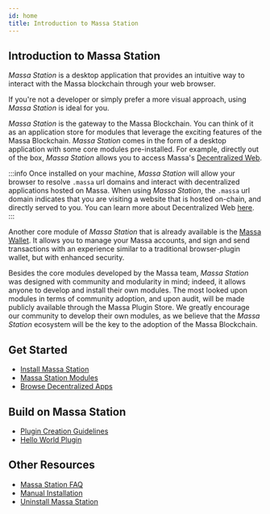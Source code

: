 ```yaml
---
id: home
title: Introduction to Massa Station
---
```


## Introduction to Massa Station

_Massa Station_ is a desktop application that provides an intuitive way to interact with the Massa blockchain through
your web browser.

If you're not a developer or simply prefer a more visual approach, using _Massa Station_ is ideal for you.

_Massa Station_ is the gateway to the Massa Blockchain. You can think of it as an application store for modules that
leverage the exciting features of the Massa Blockchain. _Massa Station_ comes in the form of a desktop application with
some core modules pre-installed. For example, directly out of the box, _Massa Station_ allows you to access Massa's
[Decentralized Web](/docs/learn/decentralized-web).

:::info
Once installed on your machine, _Massa Station_ will allow your browser to resolve `.massa` url domains and interact
with decentralized applications hosted on Massa. When using _Massa Station_, the `.massa` url domain indicates that you
are visiting a website that is hosted on-chain, and directly served to you. You can learn more about Decentralized Web
[here](/docs/learn/decentralized-web).
:::

Another core module of _Massa Station_ that is already available is the [Massa Wallet](/build/wallet/massa-station.mdx).
It allows you to manage your Massa accounts, and sign and send transactions with an experience similar to a traditional
browser-plugin wallet, but with enhanced security.

Besides the core modules developed by the Massa team, _Massa Station_ was designed with community and modularity in
mind; indeed, it allows anyone to develop and install their own modules. The most looked upon modules in terms of
community adoption, and upon audit, will be made publicly available through the Massa Plugin Store. We greatly encourage
our community to develop their own modules, as we believe that the _Massa Station_ ecosystem will be the key to the
adoption of the Massa Blockchain.

## Get Started

- [Install Massa Station](/docs/massaStation/install)
- [Massa Station Modules](/docs/massaStation/modules)
- [Browse Decentralized Apps](/docs/massaStation/browse-decentralized-application)

## Build on Massa Station

- [Plugin Creation Guidelines](/docs/massaStation/guidelines)
- [Hello World Plugin](/docs/massaStation/hello-world-plugin)

## Other Resources
- [Massa Station FAQ](/docs/massaStation/faq)
- [Manual Installation](/docs/massaStation/manual-installation)
- [Uninstall Massa Station](/docs/massaStation/uninstall)
